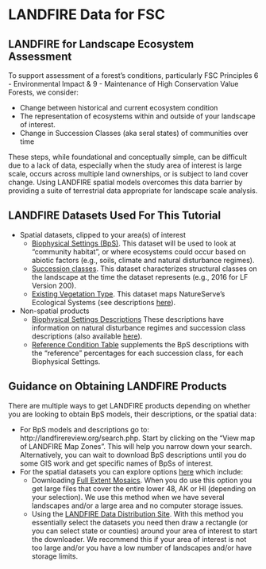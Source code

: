 # LANDFIRE Data for FSC {#inputdata}

## LANDFIRE for Landscape Ecosystem Assessment  

To support assessment of a forest's conditions, particularly FSC Principles 6 - Environmental Impact & 9 - Maintenance of High Conservation Value Forests, we consider:

* Change between historical and current ecosystem condition 
* The representation of ecosystems within and outside of your landscape of interest.
* Change in Succession Classes (aka seral states) of communities over time

These steps, while foundational and conceptually simple, can be difficult due to a lack of data, especially when the study area of interest is large scale, occurs across multiple land ownerships, or is subject to land cover change. Using LANDFIRE spatial models overcomes this data barrier by providing a suite of terrestrial data appropriate for landscape scale analysis. 

## LANDFIRE Datasets Used For This Tutorial

* Spatial datasets, clipped to your area(s) of interest
    * [Biophysical Settings (BpS)](https://www.landfire.gov/bps.php). This dataset will be used to look at "community habitat", or where ecosystems could occur based on abiotic factors (e.g., soils, climate and natural disturbance regimes).
    * [Succession classes](https://www.landfire.gov/sclass.php). This dataset characterizes structural classes on the landscape at the time the dataset represents (e.g., 2016 for LF Version 200).
    * [Existing Vegetation Type](https://www.landfire.gov/evt.php). This dataset maps NatureServe's Ecological Systems (see descriptions [here](https://www.landfire.gov/documents/LANDFIRE_Ecological_Systems_Descriptions_CONUS.pdf)).
* Non-spatial products
    * [Biophysical Settings Descriptions](http://landfirereview.org/test/search.php) These descriptions have information on natural disturbance regimes and succession class descriptions (also available [here](https://www.landfire.gov/zip/LANDFIRE_CONUS_SClass_Mapping_Rules_9182020.zip)).  
    * [Reference Condition Table](https://www.landfire.gov/zip/LANDFIRE_CONUS_Reference_Condition_Table_August_2020.zip) supplements the BpS descriptions with the "reference" percentages for each succession class, for each Biophysical Settings.
    
## Guidance on Obtaining LANDFIRE Products

There are multiple ways to get LANDFIRE products depending on whether you are looking to obtain BpS models, their descriptions, or the spatial data:

* For BpS models and descriptions go to: http://landfirereview.org/search.php. Start by clicking on the "View map of LANDFIRE Map Zones". This will help you narrow down your search. Alternatively, you can wait to download BpS descriptions until you do some GIS work and get specific names of BpSs of interest.
* For the spatial datasets you can explore options [here](https://www.landfire.gov/getdata.php) which include:
    * Downloading [Full Extent Mosaics](https://www.landfire.gov/version_comparison.php). When you do use this option you get large files that cover the entire lower 48, AK or HI (depending on your selection).  We use this method when we have several landscapes and/or a large area and no computer storage issues.
    * Using the [LANDFIRE Data Distribution Site](https://www.landfire.gov/viewer/).  With this method you essentially select the datasets you need then draw a rectangle (or you can select state or counties) around your area of interest to start the downloader. We recommend this if your area of interest is not too large and/or you have a low number of landscapes and/or have storage limits.

